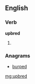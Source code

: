 ==English==

===Verb===
'''upbred'''

# {{past of|upbreed}}

===Anagrams===
* [[burped#English|burped]]

[[mg:upbred]]